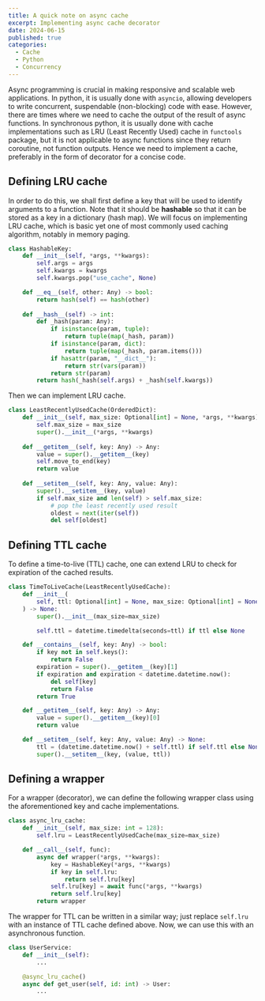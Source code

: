 ```yaml
---
title: A quick note on async cache
excerpt: Implementing async cache decorator
date: 2024-06-15
published: true
categories:
  - Cache
  - Python
  - Concurrency
---
```


Async programming is crucial in making responsive and scalable web applications.
In python, it is usually done with `asyncio`, allowing developers to write concurrent, suspendable (non-blocking) code with ease.
However, there are times where we need to cache the output of the result of async functions.
In synchronous python, it is usually done with cache implementations such as LRU (Least Recently Used) cache in `functools` package, but it is not applicable to async functions since they return coroutine, not function outputs. Hence we need to implement a cache, preferably in the form of decorator for a concise code.

## Defining LRU cache
In order to do this, we shall first define a key that will be used to identify arguments to a function. 
Note that it should be **hashable** so that it can be stored as a key in a dictionary (hash map).
We will focus on implementing LRU cache, which is basic yet one of most commonly used caching algorithm, notably in memory paging. 

```python showLineNumbers
class HashableKey:
    def __init__(self, *args, **kwargs):
        self.args = args
        self.kwargs = kwargs
        self.kwargs.pop("use_cache", None)

    def __eq__(self, other: Any) -> bool:
        return hash(self) == hash(other)
    
    def __hash__(self) -> int:
        def _hash(param: Any):
            if isinstance(param, tuple):
                return tuple(map(_hash, param))
            if isinstance(param, dict):
                return tuple(map(_hash, param.items()))
            if hasattr(param, "__dict__"):
                return str(vars(param))
            return str(param)
        return hash(_hash(self.args) + _hash(self.kwargs))
```

Then we can implement LRU cache.

```python
class LeastRecentlyUsedCache(OrderedDict):
    def __init__(self, max_size: Optional[int] = None, *args, **kwargs):
        self.max_size = max_size
        super().__init__(*args, **kwargs)
    
    def __getitem__(self, key: Any) -> Any:
        value = super().__getitem__(key)
        self.move_to_end(key)
        return value
    
    def __setitem__(self, key: Any, value: Any):
        super().__setitem__(key, value)
        if self.max_size and len(self) > self.max_size:
            # pop the least recently used result
            oldest = next(iter(self))
            del self[oldest]
```



## Defining TTL cache

To define a time-to-live (TTL) cache, one can extend LRU to check for expiration of the cached results.
```python
class TimeToLiveCache(LeastRecentlyUsedCache):
    def __init__(
        self, ttl: Optional[int] = None, max_size: Optional[int] = None
    ) -> None:
        super().__init__(max_size=max_size)

        self.ttl = datetime.timedelta(seconds=ttl) if ttl else None

    def __contains__(self, key: Any) -> bool:
        if key not in self.keys():
            return False
        expiration = super().__getitem__(key)[1]
        if expiration and expiration < datetime.datetime.now():
            del self[key]
            return False
        return True

    def __getitem__(self, key: Any) -> Any:
        value = super().__getitem__(key)[0]
        return value

    def __setitem__(self, key: Any, value: Any) -> None:
        ttl = (datetime.datetime.now() + self.ttl) if self.ttl else None
        super().__setitem__(key, (value, ttl))
```

## Defining a wrapper
For a wrapper (decorator), we can define the following wrapper class using the aforementioned key and cache implementations. 

```python
class async_lru_cache:
    def __init__(self, max_size: int = 128):
        self.lru = LeastRecentlyUsedCache(max_size=max_size)

    def __call__(self, func):
        async def wrapper(*args, **kwargs):
            key = HashableKey(*args, **kwargs)
            if key in self.lru:
                return self.lru[key]
            self.lru[key] = await func(*args, **kwargs)
            return self.lru[key]
        return wrapper        
```
The wrapper for TTL can be written in a similar way; just replace `self.lru` with an instance of TTL cache defined above.
Now, we can use this with an asynchronous function.

```python
class UserService:
    def __init__(self):
        ...

    @async_lru_cache()
    async def get_user(self, id: int) -> User:
        ...
```